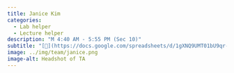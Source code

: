 ```yaml
---
title: Janice Kim
categories: 
  - Lab helper
  - Lecture helper
description: "M 4:40 AM - 5:55 PM (Sec 10)"
subtitle: "[🔗](https://docs.google.com/spreadsheets/d/1gXNQ9UMT01bU9qr-YDsA2GIpslldHmfwPg1gcOj2GTA/edit?usp=sharing)"
image: ../img/team/janice.png
image-alt: Headshot of TA
---
```

